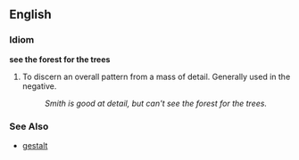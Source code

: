==English==

===Idiom===
'''see the forest for the trees'''

# To discern an overall pattern from a mass of detail.  Generally used in the negative.
#: ''Smith is good at detail, but can't see the forest for the trees.''

===See Also===
* [[gestalt]]